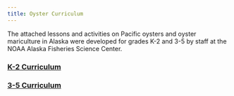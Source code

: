 ```yaml
---
title: Oyster Curriculum
---
```


The attached lessons and activities on Pacific oysters and oyster mariculture in Alaska were developed for grades K-2 and 3-5 by staff at the NOAA Alaska Fisheries Science Center.


### [K-2 Curriculum](https://github.com/afscmariculture/oyster_report/files/11657093/PacificOysters_K-2.1.pdf)

### [3-5 Curriculum](https://github.com/afscmariculture/oyster_report/files/11657094/PacificOysters_3-5.2.pdf)

